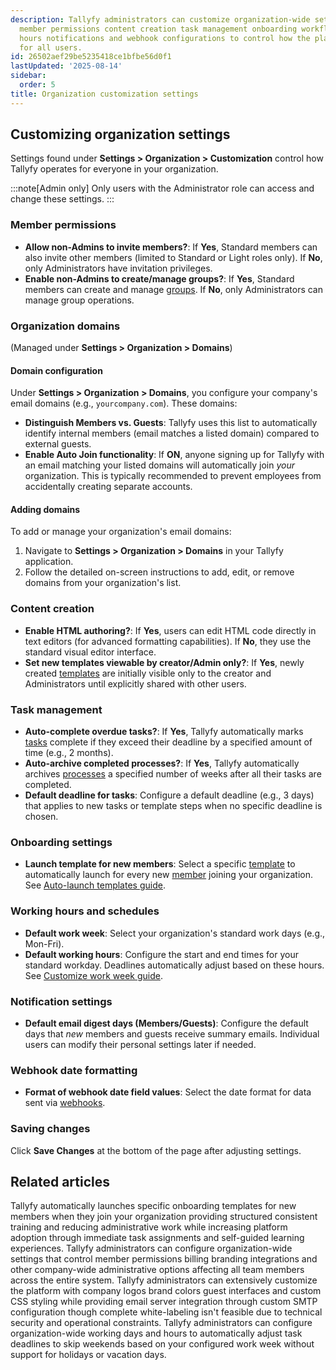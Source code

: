 ```yaml
---
description: Tallyfy administrators can customize organization-wide settings including
  member permissions content creation task management onboarding workflows working
  hours notifications and webhook configurations to control how the platform operates
  for all users.
id: 26502aef29be5235418ce1bfbe56d0f1
lastUpdated: '2025-08-14'
sidebar:
  order: 5
title: Organization customization settings
---
```


## Customizing organization settings

Settings found under **Settings > Organization > Customization** control how Tallyfy operates for everyone in your organization.

:::note[Admin only]
Only users with the Administrator role can access and change these settings.
:::

### Member permissions

*   **Allow non-Admins to invite members?**: If **Yes**, Standard members can also invite other members (limited to Standard or Light roles only). If **No**, only Administrators have invitation privileges.
*   **Enable non-Admins to create/manage groups?**: If **Yes**, Standard members can create and manage [groups](/products/pro/documenting/groups/). If **No**, only Administrators can manage group operations.

### Organization domains
(Managed under **Settings > Organization > Domains**)

#### Domain configuration
Under **Settings > Organization > Domains**, you configure your company's email domains (e.g., `yourcompany.com`). These domains:

*   **Distinguish Members vs. Guests**: Tallyfy uses this list to automatically identify internal members (email matches a listed domain) compared to external guests.
*   **Enable Auto Join functionality**: If **ON**, anyone signing up for Tallyfy with an email matching your listed domains will automatically join *your* organization. This is typically recommended to prevent employees from accidentally creating separate accounts.

#### Adding domains
To add or manage your organization's email domains:
1. Navigate to **Settings > Organization > Domains** in your Tallyfy application.
2. Follow the detailed on-screen instructions to add, edit, or remove domains from your organization's list.

### Content creation

*   **Enable HTML authoring?**: If **Yes**, users can edit HTML code directly in text editors (for advanced formatting capabilities). If **No**, they use the standard visual editor interface.
*   **Set new templates viewable by creator/Admin only?**: If **Yes**, newly created [templates](/products/pro/documenting/templates/) are initially visible only to the creator and Administrators until explicitly shared with other users.

### Task management

*   **Auto-complete overdue tasks?**: If **Yes**, Tallyfy automatically marks [tasks](/products/pro/tracking-and-tasks/tasks/) complete if they exceed their deadline by a specified amount of time (e.g., 2 months).
*   **Auto-archive completed processes?**: If **Yes**, Tallyfy automatically archives [processes](/products/pro/tracking-and-tasks/processes/) a specified number of weeks after all their tasks are completed.
*   **Default deadline for tasks**: Configure a default deadline (e.g., 3 days) that applies to new tasks or template steps when no specific deadline is chosen.

### Onboarding settings

*   **Launch template for new members**: Select a specific [template](/products/pro/documenting/templates/) to automatically launch for every new [member](/products/pro/documenting/members/) joining your organization. See [Auto-launch templates guide](/products/pro/settings/org-settings/how-to-auto-launch-templates-for-new-members/).

### Working hours and schedules

*   **Default work week**: Select your organization's standard work days (e.g., Mon-Fri).
*   **Default working hours**: Configure the start and end times for your standard workday. Deadlines automatically adjust based on these hours.
    See [Customize work week guide](/products/pro/settings/org-settings/how-to-adjust-task-deadlines-to-work-week/).

### Notification settings

*   **Default email digest days (Members/Guests)**: Configure the default days that *new* members and guests receive summary emails. Individual users can modify their personal settings later if needed.

### Webhook date formatting

*   **Format of webhook date field values**: Select the date format for data sent via [webhooks](/products/pro/integrations/webhooks/).

### Saving changes

Click **Save Changes** at the bottom of the page after adjusting settings.


## Related articles
<CardGrid>
<LinkTitleCard header="<b>Org Settings > Auto-launch templates for new members</b>" href="/products/pro/settings/org-settings/how-to-auto-launch-templates-for-new-members/" > Tallyfy automatically launches specific onboarding templates for new members when they join your organization providing structured consistent training and reducing administrative work while increasing platform adoption through immediate task assignments and self-guided learning experiences. </LinkTitleCard>
<LinkTitleCard header="<b>Settings > Organization settings</b>" href="/products/pro/settings/org-settings/" > Tallyfy administrators can configure organization-wide settings that control member permissions billing branding integrations and other company-wide administrative options affecting all team members across the entire system. </LinkTitleCard>
<LinkTitleCard header="<b>Org Settings > Organization branding</b>" href="/products/pro/settings/org-settings/how-can-i-personalize-my-tallyfy-branding-and-emails/" > Tallyfy administrators can extensively customize the platform with company logos brand colors guest interfaces and custom CSS styling while providing email server integration through custom SMTP configuration though complete white-labeling isn't feasible due to technical security and operational constraints. </LinkTitleCard>
<LinkTitleCard header="<b>Org Settings > Customize work week</b>" href="/products/pro/settings/org-settings/how-to-adjust-task-deadlines-to-work-week/" > Tallyfy administrators can configure organization-wide working days and hours to automatically adjust task deadlines to skip weekends based on your configured work week without support for holidays or vacation days. </LinkTitleCard>
</CardGrid>